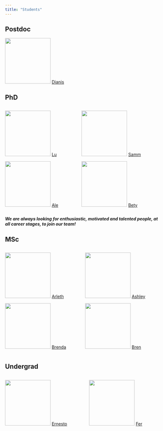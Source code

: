 ```yaml
---
title: "Students"
---
```


::: callout-tip
# Postdoc

![](res/diana.png){width="150"} [Dianis](students/dianis.qmd)
:::


:::: callout-tip
# PhD
::: {.columns}
::: {.column}
![](res/lu.png){width="150"} [Lu](https://www.researchgate.net/profile/Lucero-Nuncio-Mora)

![](res/ale.jpg){width="150"} [Ale](students/ale.qmd)
:::

::: {.column}
![](res/sam.png){width="150"} [Samm](https://mx.linkedin.com/in/samantha-ysais-chong-036935213)

![](res/bety.png){width="150"} [Bety](https://loop.frontiersin.org/people/1956319/overview)
:::
:::
::::

::: {.column-margin}
***We are always looking for enthusiastic, motivated and talented people, at all career stages, to join our team!***
:::

:::: callout-tip
# MSc
::: {.columns}
::: {.column}
![](res/arleth.png){width="150"} [Arleth](https://www.instagram.com/omc_lab/)

![](res/brendaland.png){width="150"} [Brenda](students/brenda.qmd)
:::

::: {.column}
![](res/ashley.png){width="150"} [Ashley](https://www.instagram.com/omc_lab/)

![](res/bren.png){width="150"} [Bren](https://www.instagram.com/himfogram/)
:::
:::
::::

:::: callout-tip
# Undergrad
::: {.columns}
::: {.column}
![](res/omclab.jpg){width="150"} [Ernesto](https://www.instagram.com/omc_lab/)<!--. Estancia Estudiantil, Universidad Nacional Autónoma de México-->
:::

::: {.column}
![](res/fer.png){width="150"} [Fer](http://www.)<!--. Licenciatura en Nutrición, Universidad Autónoma de Occidente-->
:::
:::
::::

<!--
::: callout-tip
## Former

-   [ ] Felipe Ángeles Castro-Martínez. Doctorado en Fisiología Celular, CINVESTAV
-   [ ] ![](res/clau.png){width="150"} [Claudia I Gutierrez-Roman, PhD](https://www.researchgate.net/profile/Claudia-Gutierrez-Roman). Doctorado en Ciencias Químico Biológicas, Instituto Politécnico Nacional
-   [ ] Julissa Luvian Morales. Doctorado en Ciencias Medicas, Universidad Nacional Autónoma de México
-   [ ] Laura Denise Manzanares-Meza. Doctorado en Biomedicina Molecular, CINVESTAV

---

-   [ ] Celic Amairani Cisneros Sánchez. Maestría en Nutrición Clínica, Universidad Anáhuac México Norte
-   [ ] Merari Delgadillo González
-   [ ] Sara Itzel Miguel-Suarez. Maestría en Inmunología, Instituto Politécnico Nacional
-   [ ] Miguel Ángel Prieto-Islas. Maestría en Ciencias Químico Biológicas, Instituto Politécnico Nacional
-   [ ] ![](res/yanen.jpg){width="150"} [Yanen Z Rios Lozano, MSc](https://www.instagram.com/dra.yanen.rios?igsh=Y29oazMwMzRieDlw). Maestría en Biomedicina Molecular, CINVESTAV

---

-   [ ] Nelly Xiadani Álvarez Martínez. Servicio Social en Investigación, Secretaría de Salud
-   [ ] Eunice Amezcua Arroyo. Prácticas Pofesionales, Universidad Tecnológica de Morelia
-   [ ] Abril J Armenta Manjarrez. Verano de la Investigación Científica, Universidad Autónoma
-   [ ] Yesica Lizeth Cabrera. Instituto Tecnológico de Tecámac
-   [ ] Raquel Camacho Millan. Universidad Autónoma de Sinaloa
-   [ ] Valeria C Campuzano Espinal. Prácticas Pofesionales, Universidad Tecnológica de Morelia
-   [ ] Sandra N Garduño Vergara. Servicio Social en Investigación, Universidad Nacional Autónoma de México
-   [ ] Cristian Avila Mijangos. Universidad Autónoma Metropolitana
-   [ ] Daniel Calderon Loeza. Prácticas Pofesionales, Universidad Tecnológica de Morelia
-   [ ] Fernando A Diaz Sanchez. Universidad Autónoma de Yucatán
-   [ ] Rubi Escobar Resendiz. Universidad Autónoma de Yucatán
-   [ ] Bibiana Fabian Mora. Benemérita Universidad de Puebla
-   [ ] Sandra L Gonzalez Lopez. Universidad Autónoma de Aguascalientes
-   [ ] ![](res/aelinne.png){width="150"} [Aelinne Alejandra Pérez Martínez](http://www.). Estancia Estudiantil, Universidad Nacional Autónoma de México
-   [ ] Nicolás Santillán Servín. Instituto Tecnológico de Tecámac
-   [ ] Yereth Torres Damian. Servicio Social en Investigación, Universidad Nacional Autónoma de México
-   [ ] Maria Daniela Vazquez Martinez. Prácticas Pofesionales, Universidad Tecnológica de Morelia
-   [ ] Josue Zambrano Carrasco
:::
	
-->